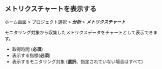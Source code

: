 ## メトリクスチャートを表示する

ホーム画面 > プロジェクト選択 > **_分析_** > **_メトリクスチャート_**

モニタリング対象から収集したメトリクスデータをチャートとして表示できます。

<ProdImg img='metrics-chart-example-01.png' desc='' />

- 取得時間 (**必須**)
- 表示する指標(**必須**)
- 表示するモニタリング対象 (**選択**、指定されていない場合はすべて)
